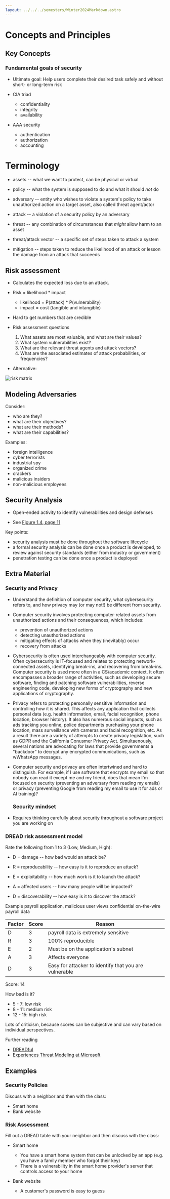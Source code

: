 ```yaml
---
layout: ../../../semesters/Winter2024Markdown.astro
---
```


# Concepts and Principles

## Key Concepts

### Fundamental goals of security

- Ultimate goal: Help users complete their desired task safely and without
  short- or long-term risk

- CIA triad

  - confidentiality
  - integrity
  - availability

- AAA security

  - authentication
  - authorization
  - accounting

# Terminology

- assets -- what we want to protect, can be physical or virtual

- policy -- what the system is supposed to do and what it should _not_ do

- adversary -- entity who wishes to violate a system's policy to take
  unauthorized action on a target asset, also called threat agent/actor

- attack -- a violation of a security policy by an adversary

- threat -- any combination of circumstances that _might_ allow harm to an asset

- threat/attack vector -- a specific set of steps taken to attack a system

- mitigation -- steps taken to reduce the likelihood of an attack or lesson the
  damage from an attack that succeeds

## Risk assessment

- Calculates the expected loss due to an attack.

- Risk = likelihood \* impact

  - likelihood = P(attack) \* P(vulnerability)
  - impact = cost (tangible and intangible)

- Hard to get numbers that are credible

- Risk assessment questions

  1. What assets are most valuable, and what are their values?
  2. What system vulnerabilities exist?
  3. What are the relevant threat agents and attack vectors?
  4. What are the associated estimates of attack probabilities, or frequencies?

- Alternative:

![risk matrix](/images/risk-matrix.svg)

## Modeling Adversaries

Consider:

- who are they?
- what are their objectives?
- what are their methods?
- what are their capabilities?

Examples:

- foreign intelligence
- cyber terrorists
- industrial spy
- organized crime
- crackers
- malicious insiders
- non-malicious employees

## Security Analysis

- Open-ended activity to identify vulnerabilities and design defenses

- See
  [Figure 1.4, page 11](https://people.scs.carleton.ca/~paulv/toolsjewels/TJrev1/ch1-rev1.pdf)

Key points:

- security analysis must be done throughout the software lifecycle
- a formal security analysis can be done once a product is developed, to review
  against security standards (either from industry or government)
- penetration testing can be done once a product is deployed

## Extra Material

### Security and Privacy

- Understand the definition of computer security, what cybersecurity refers to,
  and how privacy may (or may not!) be different from security.

- Computer security involves protecting computer-related assets from
  unauthorized actions and their consequences, which includes:

  - prevention of unauthorized actions
  - detecting unauthorized actions
  - mitigating effects of attacks when they (inevitably) occur
  - recovery from attacks

- Cybersecurity is often used interchangeably with computer security. Often
  cybersecurity is IT-focused and relates to protecting network-connected
  assets, identifying break-ins, and recovering from break-ins. Computer
  security is used more often in a CS/academic context. It often encompasses a
  broader range of activities, such as developing secure software, finding and
  patching software vulnerabilities, reverse engineering code, developing new
  forms of cryptography and new applications of cryptography.

- Privacy refers to protecting personally sensitive information and controlling
  how it is shared. This affects any application that collects personal data
  (e.g. health information, email, facial recognition, phone location, browser
  history). It also has numerous social impacts, such as ads tracking you
  online, police departments purchasing your phone location, mass surveillance
  with cameras and facial recognition, etc. As a result there are a variety of
  attempts to create privacy legislation, such as GDPR and the California
  Conusmer Privacy Act. Simultaenously, several nations are advocating for laws
  that provide governments a "backdoor" to decrypt any encrypted communications,
  such as wWhatsApp messages.

- Computer security and privacy are often intertwined and hard to distinguish.
  For example, if I use software that encrypts my email so that nobody can read
  it except me and my friend, does that mean I'm focused on security (preventing
  an adversary from reading my emails) or privacy (preventing Google from
  reading my email to use it for ads or AI training)?

  ### Security mindset

- Requires thinking carefully about security throughout a software project you
  are working on

### DREAD risk assessment model

Rate the following from 1 to 3 (Low, Medium, High):

- D = damage -- how bad would an attack be?

- R = reproducability -- how easy is it to reproduce an attack?

- E = exploitability -- how much work is it to launch the attack?

- A = affected users -- how many people will be impacted?

- D = discoverability -- how easy is it to discover the attack?

Example payroll application, malicious user views confidential on-the-wire
payroll data

| Factor | Score | Reason                                                |
| ------ | ----- | ----------------------------------------------------- |
| D      | 3     | payroll data is extremely sensitive                   |
| R      | 3     | 100% reproducible                                     |
| E      | 2     | Must be on the application's subnet                   |
| A      | 3     | Affects everyone                                      |
| D      | 3     | Easy for attacker to identify that you are vulnerable |

Score: 14

How bad is it?

- 5 - 7: low risk
- 8 - 11: medium risk
- 12 - 15: high risk

Lots of criticism, because scores can be subjective and can vary based on
individual perspectives.

Further reading

- [DREADful](https://learn.microsoft.com/en-us/archive/blogs/david_leblanc/dreadful)
- [Experiences Threat Modeling at Microsoft](https://shostack.org/files/papers/modsec08/Shostack-ModSec08-Experiences-Threat-Modeling-At-Microsoft.pdf)

## Examples

### Security Policies

Discuss with a neighbor and then with the class:

- Smart home
- Bank website

### Risk Assessment

Fill out a DREAD table with your neighbor and then discuss with the class:

- Smart home

  - You have a smart home system that can be unlocked by an app (e.g. you have a
    family member who forgot their key)
  - There is a vulnerability in the smart home provider's server that controls
    access to your home

- Bank website
  - A customer's password is easy to guess
